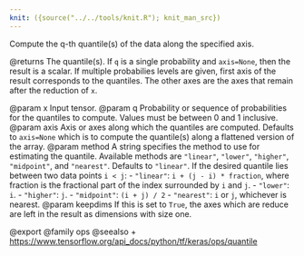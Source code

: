 ```yaml
---
knit: ({source("../../tools/knit.R"); knit_man_src})
---
```

Compute the q-th quantile(s) of the data along the specified axis.

@returns
The quantile(s). If `q` is a single probability and `axis=None`, then
the result is a scalar. If multiple probabilies levels are given, first
axis of the result corresponds to the quantiles. The other axes are the
axes that remain after the reduction of `x`.

@param x Input tensor.
@param q Probability or sequence of probabilities for the quantiles to
    compute. Values must be between 0 and 1 inclusive.
@param axis Axis or axes along which the quantiles are computed. Defaults to
    `axis=None` which is to compute the quantile(s) along a flattened
    version of the array.
@param method A string specifies the method to use for estimating the
    quantile. Available methods are `"linear"`, `"lower"`, `"higher"`,
    `"midpoint"`, and `"nearest"`. Defaults to `"linear"`.
    If the desired quantile lies between two data points `i < j`:
    - `"linear"`: `i + (j - i) * fraction`, where fraction is the
        fractional part of the index surrounded by `i` and `j`.
    - `"lower"`: `i`.
    - `"higher"`: `j`.
    - `"midpoint"`: `(i + j) / 2`
    - `"nearest"`: `i` or `j`, whichever is nearest.
@param keepdims If this is set to `True`, the axes which are reduce
    are left in the result as dimensions with size one.

@export
@family ops
@seealso
+ <https://www.tensorflow.org/api_docs/python/tf/keras/ops/quantile>
